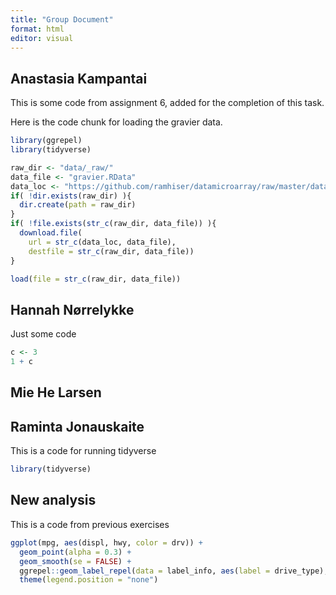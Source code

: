 ```yaml
---
title: "Group Document"
format: html
editor: visual
---
```


## Anastasia Kampantai

This is some code from assignment 6, added for the completion of this task.

Here is the code chunk for loading the gravier data.

```r
library(ggrepel)
library(tidyverse)

raw_dir <- "data/_raw/"
data_file <- "gravier.RData"
data_loc <- "https://github.com/ramhiser/datamicroarray/raw/master/data/"
if( !dir.exists(raw_dir) ){
  dir.create(path = raw_dir)
}
if( !file.exists(str_c(raw_dir, data_file)) ){
  download.file(
    url = str_c(data_loc, data_file),
    destfile = str_c(raw_dir, data_file))
}

load(file = str_c(raw_dir, data_file))

```

## Hannah Nørrelykke

Just some code

```r
c <- 3
1 + c
```

## Mie He Larsen

## Raminta Jonauskaite

This is a code for running tidyverse

```r
library(tidyverse)
```

## New analysis

This is a code from previous exercises

```r
ggplot(mpg, aes(displ, hwy, color = drv)) +
  geom_point(alpha = 0.3) +
  geom_smooth(se = FALSE) +
  ggrepel::geom_label_repel(data = label_info, aes(label = drive_type), size = 5, nudge_y = 2) +
  theme(legend.position = "none")

```
